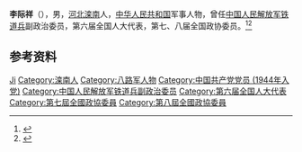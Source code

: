'''李际祥'''（{{bd|1928年|}}），男，[[河北|河北]][[滦南|滦南]]人，[[中华人民共和国|中华人民共和国]]军事人物，曾任[[中国人民解放军铁道兵|中国人民解放军铁道兵]]副政治委员，第六届全国人大代表，第七、八届全国政协委员。<ref>{{Cite book|title=历届全国政协委员人名辞典|author=|publisher=中国国际广播出版社|year=1996|isbn=9787507813746|location=北京|pages=286}}</ref><ref>{{Cite book|title=中华人民共和国职官志|author=何虎生, 李耀东, 向常福主编|publisher=中国社会出版社|year=2003|isbn=9787800883934|location=北京|pages=}}</ref>

== 参考资料 ==
{{reflist}}

{{中国人物小作品}}

{{Authority control}}
{{DEFAULTSORT:Li李}}
[[Category:李姓|Ji]]
[[Category:滦南人|Category:滦南人]]
[[Category:八路军人物|Category:八路军人物]]
[[Category:中国共产党党员_(1944年入党)|Category:中国共产党党员 (1944年入党)]]
[[Category:中国人民解放军铁道兵副政治委员|Category:中国人民解放军铁道兵副政治委员]]
[[Category:第六届全国人大代表|Category:第六届全国人大代表]]
[[Category:第七屆全國政協委員|Category:第七屆全國政協委員]]
[[Category:第八屆全國政協委員|Category:第八屆全國政協委員]]